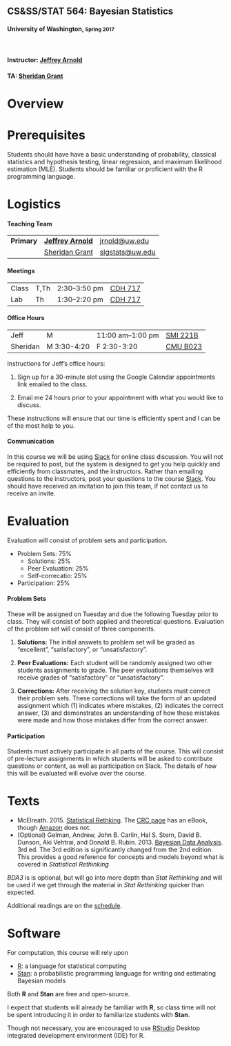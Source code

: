 <div class="jumbotron">
<h2>CS&amp;SS/STAT 564: Bayesian Statistics</h2>
<h4>University of Washington, <small>Spring 2017</small></h4>
<br/>
<h4>Instructor: <a href="http://jrnold.io/">Jeffrey Arnold</a></h4>
<h4>TA: <a href="https://www.stat.washington.edu/personnel/people.php?id=748">Sheridan Grant</a></h4>
</div>

# Overview

# Prerequisites

Students should have have a basic understanding of probability, classical statistics and hypothesis testing, linear regression, and maximum likelihood estimation (MLE).
Students should be familiar or proficient with the R programming language.

# Logistics

#### Teaching Team

<table class = "table table-striped">
<tr>
<td>
<strong>Primary</strong>
</td>
<td><a href="http://jrnold.me"><strong>Jeffrey Arnold</strong></a></td>
<td><a href="mailto:jrnold@uw.edu">jrnold@uw.edu</a></td>
</tr>
<tr>
<td>
<strong></strong>
</td>
<td>
<a href="https://www.stat.washington.edu/personnel/people.php?id=748">Sheridan Grant</a>
</td>
<td>
<a href="mailto:slgstats@uw.edu">slgstats@uw.edu</a>
</td>
</tr>
</table>

#### Meetings

<table class = "table table-striped table-hover">
<tr>
<td>Class </td>
<td>T,Th </td>
<td> 2:30&ndash;3:50 pm </td>
<td><a href="https://www.washington.edu/maps/?cdh">CDH 717</td>
</tr>
<tr>
<td>Lab </td>
<td>Th</td>
<td>1:30&ndash;2:20 pm </td>
<td><a href="https://www.washington.edu/maps/?cdh">CDH 717</a></td>
</tr>
</table>

#### Office Hours

<!-- commit -->

<table class = "table table-striped">
<tr>
<td>Jeff</td>
<td>M</td>
<td>11:00 am&ndash;1:00 pm</td>
<td><a href="https://www.washington.edu/maps/?smi">SMI 221B</a></td>
</tr>
<tr>
<td>Sheridan</td>
<td>M 3:30-4:20</td>
<td>F 2:30-3:20</td>
<td><a href="https://www.washington.edu/maps/?cmu">CMU B023</a></td>
</tr>

</table>

Instructions for Jeff's office hours:

1. Sign up for a 30-minute slot using the Google Calendar appointments link emailed to the class.

2. Email me 24 hours prior to your appointment with what you would like to discuss.

These instructions will ensure that our time is efficiently spent and I can be of the most help to you.

#### Communication

In this course we will be using [Slack](https://slack.com/) for online class discussion. You will not be required to post, but the system is designed to get you help quickly and efficiently from classmates, and the instructors.
Rather than emailing questions to the instructors, post your questions to the course [Slack](https://uwcsss564.slack.com/).
You should have received an invitation to join this team, if not contact us to receive an invite.

# Evaluation

Evaluation will consist of problem sets and participation.

- Problem Sets: 75%
    - Solutions: 25%
    - Peer Evaluation: 25%
    - Self-correcatio: 25%
- Participation: 25%

#### Problem Sets

These will be assigned on Tuesday and due the following Tuesday prior to class. They will consist of both applied and theoretical questions. Evaluation of the problem set will consist of three components. 

1. **Solutions:** The initial answets to problem set will be graded as "excellent", "satisfactory", or "unsatisfactory".

2. **Peer Evaluations:** Each student will be randomly assigned two other students assignments to grade. The peer evaluations themselves will receive grades of "satisfactory" or "unsatisfactory".

3. **Corrections:** After receiving the solution key, students must correct their problem sets. These corrections will take the form of an updated assignment which (1) indicates where mistakes, (2) indicates the correct answer, (3) and demonstrates an understanding of how these mistakes were made and how those mistakes differ from the correct answer. 

#### Participation 

Students must actively participate in all parts of the course. 
This will consist of pre-lecture assignments in which students will be asked to contribute questions or content, as well as participation on Slack.
The details of how this will be evaluated will evolve over the course.


# Texts

- McElreath. 2015. [Statistical Rethking](https://www.crcpress.com/Statistical-Rethinking-A-Bayesian-Course-with-Examples-in-R-and-Stan/McElreath/p/book/9781482253443). The [CRC page](https://www.crcpress.com/Statistical-Rethinking-A-Bayesian-Course-with-Examples-in-R-and-Stan/McElreath/p/book/9781482253443) has an eBook, though [Amazon](https://www.amazon.com/Statistical-Rethinking-Bayesian-Examples-Chapman/dp/1482253445) does not.
- (Optional) Gelman, Andrew, John B. Carlin, Hal S. Stern, David B. Dunson, Aki Vehtrai, and Donald B. Rubin. 2013. [Bayesian Data Analysis](https://www.amazon.com/Bayesian-Analysis-Chapman-Statistical-Science/dp/1439840954/ref=dp_ob_title_bk). 3rd ed. The 3rd edition is significantly changed from the 2nd edition. This provides a good reference for concepts and models beyond what is covered in *Statistical Rethinking*

*BDA3* is is optional, but will go into more depth than *Stat Rethinking* and will be used if we get through the material in *Stat Rethinking* quicker than expected.

Additional readings are on the [schedule](schedule.html).

# Software

For computation, this course will rely upon

- [R](https://cran.r-project.org/): a language for statistical computing
- [Stan](http://mc-stan.org/): a probabilistic programming language for writing and estimating Bayesian models

Both **R** and **Stan** are free and open-source. 

I expect that students will already be familiar with **R**, so class time will not be spent introducing it in order to familiarize students with **Stan**.

Though not necessary, you are encouraged to use [RStudio](https://www.rstudio.com/products/rstudio/#Desktop) Desktop integrated development environment (IDE) for R.
